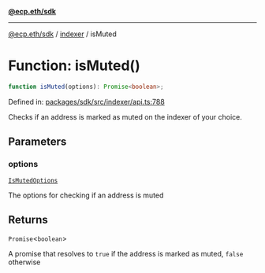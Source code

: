[**@ecp.eth/sdk**](../../index.mdx)

***

[@ecp.eth/sdk](/sdk-reference/index.mdx) / [indexer](/sdk-reference/indexer/index.mdx) / isMuted

# Function: isMuted()

```ts
function isMuted(options): Promise<boolean>;
```

Defined in: [packages/sdk/src/indexer/api.ts:788](https://github.com/ecp-eth/comments-monorepo/blob/main/packages/sdk/src/indexer/api.ts#L788)

Checks if an address is marked as muted on the indexer of your choice.

## Parameters

### options

[`IsMutedOptions`](/sdk-reference/indexer/type-aliases/IsMutedOptions.mdx)

The options for checking if an address is muted

## Returns

`Promise`\<`boolean`\>

A promise that resolves to `true` if the address is marked as muted, `false` otherwise
